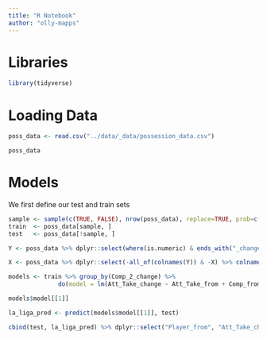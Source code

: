 ```yaml
---
title: "R Notebook"
author: "olly-mapps"
---
```


# Libraries

```r
library(tidyverse)
```

# Loading Data 

```r
poss_data <- read.csv("../data/_data/possession_data.csv")
```

```r
poss_data
```

# Models

We first define our test and train sets

```r
sample <- sample(c(TRUE, FALSE), nrow(poss_data), replace=TRUE, prob=c(0.8,0.2))
train  <- poss_data[sample, ]
test   <- poss_data[!sample, ]
```

```r
Y <- poss_data %>% dplyr::select(where(is.numeric) & ends_with("_change")) %>% colnames()

X <- poss_data %>% dplyr::select(-all_of(colnames(Y)) & -X) %>% colnames()
```

```r
models <- train %>% group_by(Comp_2_change) %>% 
              do(model = lm(Att_Take_change ~ Att_Take_from + Comp_from, data = .))
```

```r
models$model[[1]]
```
```r
la_liga_pred <- predict(models$model[[1]], test)
```

```r
cbind(test, la_liga_pred) %>% dplyr::select("Player_from", "Att_Take_change", "la_liga_pred")
```

